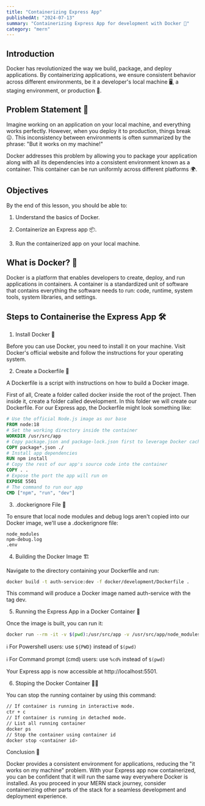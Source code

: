 ```yaml
---
title: "Containerizing Express App"
publishedAt: "2024-07-13"
summary: "Containerizing Express App for development with Docker 🐳"
category: "mern"
---
```


## Introduction

Docker has revolutionized the way we build, package, and deploy applications. By containerizing applications, we ensure consistent behavior across different environments, be it a developer's local machine 🖥️, a staging environment, or production 🚀.

## Problem Statement 🤔

Imagine working on an application on your local machine, and everything works perfectly. However, when you deploy it to production, things break 😖. This inconsistency between environments is often summarized by the phrase: "But it works on my machine!"

Docker addresses this problem by allowing you to package your application along with all its dependencies into a consistent environment known as a container. This container can be run uniformly across different platforms 🌍.

## Objectives

By the end of this lesson, you should be able to:

1. Understand the basics of Docker.

2. Containerize an Express app 📦.

3. Run the containerized app on your local machine.

## What is Docker? 🐳

Docker is a platform that enables developers to create, deploy, and run applications in containers. A container is a standardized unit of software that contains everything the software needs to run: code, runtime, system tools, system libraries, and settings.

## Steps to Containerise the Express App 🛠️

1. Install Docker 🔧

Before you can use Docker, you need to install it on your machine. Visit Docker's official website and follow the instructions for your operating system.

2. Create a Dockerfile 📄

A Dockerfile is a script with instructions on how to build a Docker image.

First of all, Create a folder called docker inside the root of the project.
Then inside it, create a folder called development. In this folder we will create our Dockerfile.
For our Express app, the Dockerfile might look something like:

```Dockerfile
# Use the official Node.js image as our base
FROM node:18
# Set the working directory inside the container
WORKDIR /usr/src/app
# Copy package.json and package-lock.json first to leverage Docker cache
COPY package*.json ./
# Install app dependencies
RUN npm install
# Copy the rest of our app's source code into the container
COPY . .
# Expose the port the app will run on
EXPOSE 5501
# The command to run our app
CMD ["npm", "run", "dev"]
```

3. .dockerignore File 🚫

To ensure that local node modules and debug logs aren't copied into our Docker image, we'll use a .dockerignore file:

```.dockerignore
node_modules
npm-debug.log
.env
```

4. Building the Docker Image 🏗️

Navigate to the directory containing your Dockerfile and run:

```bash
docker build -t auth-service:dev -f docker/development/Dockerfile .
```

This command will produce a Docker image named auth-service with the tag dev.

5. Running the Express App in a Docker Container 🚀

Once the image is built, you can run it:

```bash
docker run --rm -it -v $(pwd):/usr/src/app -v /usr/src/app/node_modules --env-file $(pwd)/.env -p 5501:5501 -e NODE_ENV=development auth-prep:dev
```

ℹ️ For Powershell users:
use `${PWD}` instead of `$(pwd)`

ℹ️ For Command prompt (cmd) users:
use `%cd%` instead of `$(pwd)`

Your Express app is now accessible at http://localhost:5501.

6. Stoping the Docker Container ✋🏻

You can stop the running container by using this command:

```bash
// If container is running in interactive mode.
ctr + c
// If container is running in detached mode.
// List all running container
docker ps
// Stop the container using container id
docker stop <container id>
```

Conclusion 🌟

Docker provides a consistent environment for applications, reducing the "it works on my machine" problem. With your Express app now containerized, you can be confident that it will run the same way everywhere Docker is installed. As you proceed in your MERN stack journey, consider containerizing other parts of the stack for a seamless development and deployment experience.
